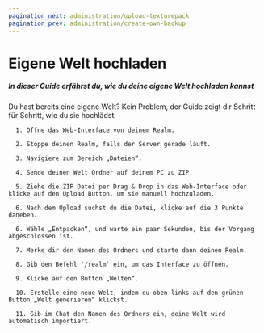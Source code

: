 ```yaml
---
pagination_next: administration/upload-texturepack
pagination_prev: administration/create-own-backup
---
```


# Eigene Welt hochladen

##### In dieser Guide erfährst du, wie du deine eigene Welt hochladen kannst

Du hast bereits eine eigene Welt? Kein Problem, der Guide zeigt dir Schritt für Schritt, wie du sie hochlädst.

      1. Öffne das Web-Interface von deinem Realm.

      2. Stoppe deinen Realm, falls der Server gerade läuft.

      3. Navigiere zum Bereich „Dateien“.

      4. Sende deinen Welt Ordner auf deinem PC zu ZIP.

      5. Ziehe die ZIP Datei per Drag & Drop in das Web-Interface oder klicke auf den Upload Button, um sie manuell hochzuladen.

      6. Nach dem Upload suchst du die Datei, klicke auf die 3 Punkte daneben.

      6. Wähle „Entpacken“, und warte ein paar Sekunden, bis der Vorgang abgeschlossen ist.

      7. Merke dir den Namen des Ordners und starte dann deinen Realm.

      8. Gib den Befehl `/realm` ein, um das Interface zu öffnen.

      9. Klicke auf den Button „Welten“.

      10. Erstelle eine neue Welt, indem du oben links auf den grünen Button „Welt generieren“ klickst.

      11. Gib im Chat den Namen des Ordners ein, deine Welt wird automatisch importiert.